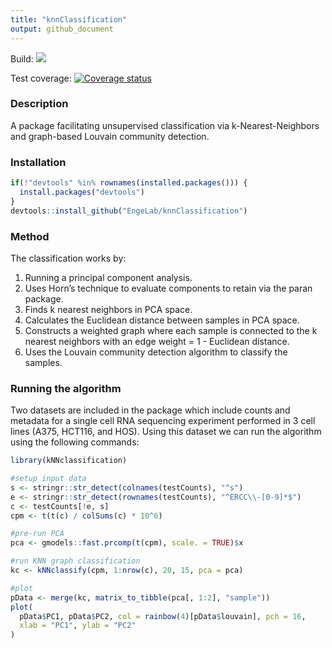 ```yaml
---
title: "knnClassification"
output: github_document
---
```


Build: <a href="https://travis-ci.org/jasonserviss/sp.scRNAseq"><img src="https://travis-ci.org/EngeLab/kNNclassification.svg?branch=master"></a>

Test coverage: [![Coverage status](https://codecov.io/gh/jasonserviss/sp.scRNAseq/branch/master/graph/badge.svg)](https://codecov.io/github/jasonserviss/sp.scRNAseq?branch=master)

### Description

A package facilitating unsupervised classification via k-Nearest-Neighbors and 
graph-based Louvain community detection. 

### Installation

```r
if(!"devtools" %in% rownames(installed.packages())) {
  install.packages("devtools")
}
devtools::install_github("EngeLab/knnClassification")
```

### Method

The classification works by:

1. Running a principal component analysis.  
2. Uses Horn's technique to evaluate components to retain via the paran package.
3. Finds k nearest neighbors in PCA space.  
4. Calculates the Euclidean distance between samples in PCA space.  
5. Constructs a weighted graph where each sample is connected to the k nearest
neighbors with an edge weight = 1 - Euclidean distance.  
6. Uses the Louvain community detection algorithm to classify the samples.  

### Running the algorithm

Two datasets are included in the package which include counts and metadata for a 
single cell RNA sequencing experiment performed in 3 cell lines 
(A375, HCT116, and HOS). Using this dataset we can run the algorithm using the 
following commands:

```r
library(kNNclassification)

#setup input data
s <- stringr::str_detect(colnames(testCounts), "^s")
e <- stringr::str_detect(rownames(testCounts), "^ERCC\\-[0-9]*$")
c <- testCounts[!e, s]
cpm <- t(t(c) / colSums(c) * 10^6)

#pre-run PCA
pca <- gmodels::fast.prcomp(t(cpm), scale. = TRUE)$x

#run KNN graph classification
kc <- kNNclassify(cpm, 1:nrow(c), 20, 15, pca = pca)

#plot
pData <- merge(kc, matrix_to_tibble(pca[, 1:2], "sample"))
plot(
  pData$PC1, pData$PC2, col = rainbow(4)[pData$louvain], pch = 16, 
  xlab = "PC1", ylab = "PC2"
)
```




